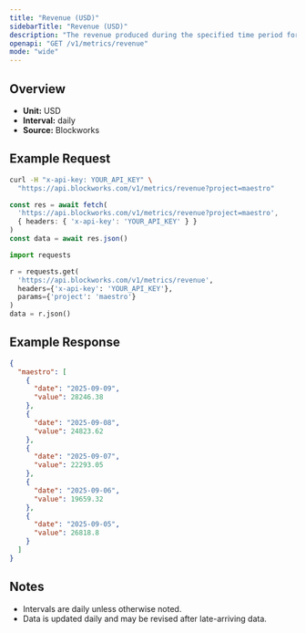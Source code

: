 ```yaml
---
title: "Revenue (USD)"
sidebarTitle: "Revenue (USD)"
description: "The revenue produced during the specified time period for given project."
openapi: "GET /v1/metrics/revenue"
mode: "wide"
---
```


## Overview

- **Unit:** USD
- **Interval:** daily
- **Source:** Blockworks

## Example Request

<CodeGroup>

```bash cURL
curl -H "x-api-key: YOUR_API_KEY" \
  "https://api.blockworks.com/v1/metrics/revenue?project=maestro"
```

```typescript TypeScript
const res = await fetch(
  'https://api.blockworks.com/v1/metrics/revenue?project=maestro',
  { headers: { 'x-api-key': 'YOUR_API_KEY' } }
)
const data = await res.json()
```

```python Python
import requests

r = requests.get(
  'https://api.blockworks.com/v1/metrics/revenue',
  headers={'x-api-key': 'YOUR_API_KEY'},
  params={'project': 'maestro'}
)
data = r.json()
```

</CodeGroup>

## Example Response

```json
{
  "maestro": [
    {
      "date": "2025-09-09",
      "value": 28246.38
    },
    {
      "date": "2025-09-08",
      "value": 24823.62
    },
    {
      "date": "2025-09-07",
      "value": 22293.05
    },
    {
      "date": "2025-09-06",
      "value": 19659.32
    },
    {
      "date": "2025-09-05",
      "value": 26818.8
    }
  ]
}
```

## Notes
- Intervals are daily unless otherwise noted.
- Data is updated daily and may be revised after late-arriving data.